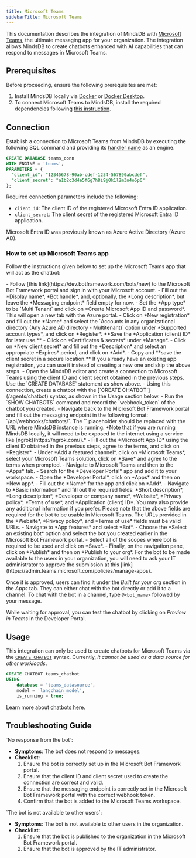 ```yaml
---
title: Microsoft Teams
sidebarTitle: Microsoft Teams
---
```


This documentation describes the integration of MindsDB with [Microsoft Teams](https://www.microsoft.com/en-us/microsoft-teams/group-chat-software), the ultimate messaging app for your organization.
The integration allows MindsDB to create chatbots enhanced with AI capabilities that can respond to messages in Microsoft Teams.

## Prerequisites

Before proceeding, ensure the following prerequisites are met:

1. Install MindsDB locally via [Docker](/setup/self-hosted/docker) or [Docker Desktop](/setup/self-hosted/docker-desktop).
2. To connect Microsoft Teams to MindsDB, install the required dependencies following [this instruction](/setup/self-hosted/docker#install-dependencies).

## Connection

Establish a connection to Microsoft Teams from MindsDB by executing the following SQL command and providing its [handler name](https://github.com/mindsdb/mindsdb/tree/main/mindsdb/integrations/handlers/ms_teams_handler) as an engine.

```sql
CREATE DATABASE teams_conn
WITH ENGINE = 'teams', 
PARAMETERS = {
  "client_id": "12345678-90ab-cdef-1234-567890abcdef",
  "client_secret": "a1b2c3d4e5f6g7h8i9j0k1l2m3n4o5p6"
};
```

Required connection parameters include the following:

* `client_id`: The client ID of the registered Microsoft Entra ID application.
* `client_secret`: The client secret of the registered Microsoft Entra ID application.

<Note>
Microsoft Entra ID was previously known as Azure Active Directory (Azure AD).
</Note>

### How to set up Microsoft Teams app

Follow the instructions given below to set up the Microsoft Teams app that will act as the chatbot:

<Steps>
  <Step title="Sign in to Microsoft and fill in the bot data">
    - Follow [this link](https://dev.botframework.com/bots/new) to the Microsoft Bot Framework portal and sign in with your Microsoft account.
    - Fill out the *Display name*, *Bot handle*, and, optionally, the *Long description*, but leave the *Messaging endpoint* field empty for now.
    - Set the *App type* to be `Multi Tenant` and click on *Create Microsoft App ID and password*. This will open a new tab with the Azure portal.
  </Step>
  <Step title="Set up the Azure portal">
    - Click on *New registration* and fill out the *Name* and select the `Accounts in any organizational directory (Any Azure AD directory - Multitenant)` option under *Supported account types*, and click on *Register*. **Save the *Application (client) ID* for later use.**
    - Click on *Certificates & secrets* under *Manage*.
    - Click on *New client secret* and fill out the *Description* and select an appropriate *Expires* period, and click on *Add*.
    - Copy and **save the client secret in a secure location.**
    <Tip>
    If you already have an existing app registration, you can use it instead of creating a new one and skip the above steps.
    </Tip>
  </Step>
  <Step title="Set up the MindsDB editor">
    - Open the MindsDB editor and create a connection to Microsoft Teams using the client ID and client secret obtained in the previous steps. Use the `CREATE DATABASE` statement as show above.
    - Using this connection, create a chatbot with the [`CREATE CHATBOT`](/agents/chatbot) syntax, as shown in the Usage section below.
    - Run the `SHOW CHATBOTS` command and record the `webhook_token` of the chatbot you created.
  </Step>
  <Step title="Set up the Microsoft Bot Framework portal">
    - Navigate back to the Microsoft Bot Framework portal and fill out the messaging endpoint in the following format: `<mindsdb_url>/api/webhooks/chatbots/<webhook_token>`.
  <Tip>
  The `<mindsdb_url>` placeholder should be replaced with the URL where MindsDB instance is running. *Note that if you are running MindsDB locally, it will need to be exposed to the internet using a service like [ngrok](https://ngrok.com/).*
  </Tip>
    - Fill out the *Microsoft App ID* using the client ID obtained in the previous steps, agree to the terms, and click on *Register*.
    - Under *Add a featured channel*, click on *Microsoft Teams*, select your Microsoft Teams solution, click on *Save* and agree to the terms when prompted.
  </Step>
  <Step title="Set up the Microsoft Teams">
    - Navigate to Microsoft Teams and then to the *Apps* tab.
    - Search for the *Developer Portal* app and add it to your workspace.
    - Open the *Developer Portal*, click on *Apps* and then on *New app*.
    - Fill out the *Name* for the app and click on *Add*.
    - Navigate to *Basic information* and fill out the required fields: *Short description*, *Long description*, *Developer or company name*, *Website*, *Privacy policy*, *Terms of use*, and *Application (client) ID*. You may also provide any additional information if you prefer.
  <Tip>
  Please note that the above fields are required for the bot to be usable in Microsoft Teams. The URLs provided in the *Website*, *Privacy policy*, and *Terms of use* fields must be valid URLs.
  </Tip>
    - Navigate to *App features* and select *Bot*.
    - Choose the *Select an existing bot* option and select the bot you created earlier in the Microsoft Bot Framework portal.
    - Select all of the scopes where bot is required to be used and click on *Save*.
    - Finally, on the navigation pane, click on *Publish* and then on *Publish to your org*.
  </Step>
</Steps>

<Info>
For the bot to be made available to the users in your organization, you will need to ask your IT administrator to approve the submission at this [link](https://admin.teams.microsoft.com/policies/manage-apps). 

Once it is approved, users can find it under the *Built for your org* section in the *Apps* tab. They can either chat with the bot directly or add it to a channel. To chat with the bot in a channel, type `@<bot_name>` followed by your message.

While waiting for approval, you can test the chatbot by clicking on *Preview in Teams* in the Developer Portal.
</Info>

## Usage

This integration can only be used to create chatbots for Microsoft Teams via the [`CREATE CHATBOT`](/agents/chatbot) syntax. Currently, *it cannot be used as a data source for other workloads*.

```sql
CREATE CHATBOT teams_chatbot
USING
    database = 'teams_datasource',
    model = 'langchain_model',
    is_running = true;
```

Learn more about [chatbots here](/mindsdb_sql/agents/chatbot).

## Troubleshooting Guide

<Warning>
`No response from the bot`:

* **Symptoms**: The bot does not respond to messages.
* **Checklist**:
    1. Ensure the bot is correctly set up in the Microsoft Bot Framework portal.
    2. Ensure that the client ID and client secret used to create the connection are correct and valid.
    3. Ensure that the messaging endpoint is correctly set in the Microsoft Bot Framework portal with the correct webhook token.
    4. Confirm that the bot is added to the Microsoft Teams workspace.
</Warning>

<Warning>
`The bot is not available to other users`:

* **Symptoms**: The bot is not available to other users in the organization.
* **Checklist**:
    1. Ensure that the bot is published to the organization in the Microsoft Bot Framework portal.
    2. Ensure that the bot is approved by the IT administrator.

</Warning>